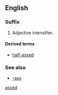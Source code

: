 {{also|assed}}
==English==

===Suffix===
{{head|en}}

# {{context|slang|vulgar|lang=en}} Adjective intensifier.

====Derived terms====
* [[half-assed]]

===See also===
* [[-ass]]

[[Category:English suffixes|assed]]